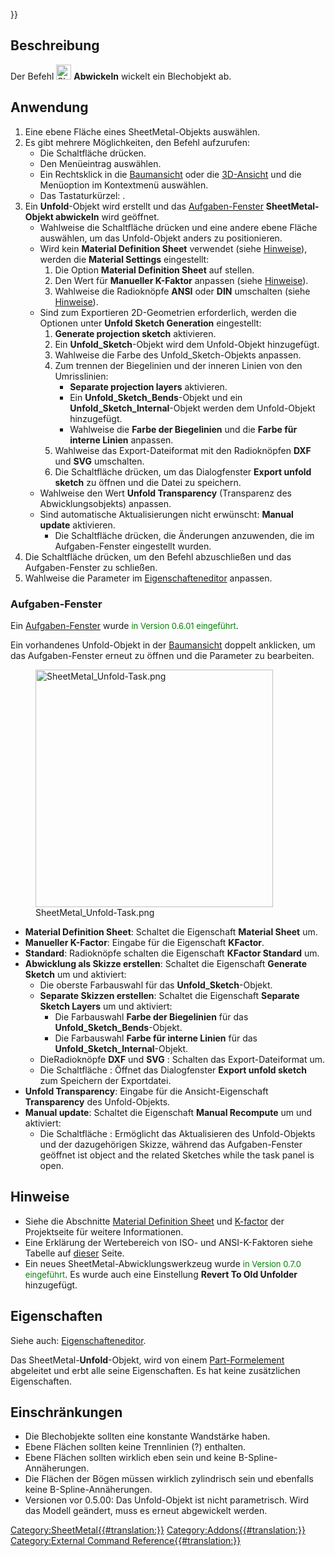 {{UnfinishedDocu{{#translation:}}}}
<languages/>

{{Docnav/de
|[[SheetMetal_AddFoldWall/de|Abkanten]]
|[[SheetMetal_UnattendedUnfold/de|Abwickeln ohne Eingaben]]
|[[SheetMetal_Workbench/de|SheetMetal]]
|IconL=SheetMetal_AddFoldWall.svg
|IconR=SheetMetal_UnattendedUnfold.svg
|IconC=Sheetmetal_workbench_icon.svg
}}

{{GuiCommand/de
|Name=SheetMetal Unfold
|Name/de=SheetMetal Abwickeln
|MenuLocation=SheetMetal → Unfold
|Workbenches=[[SheetMetal_Workbench/de|Blech (SheetMetal)]]
|Shortcut={{KEY|U}}
|SeeAlso=[[SheetMetal_UnattendedUnfold/de|SheetMetal UnattendedUnfold]]
}}

<span id="Description"></span>
==Beschreibung==

Der Befehl [[Image:SheetMetal_Unfold.svg|24px]] '''Abwickeln''' wickelt ein Blechobjekt ab.

<span id="Usage"></span>
==Anwendung== 

# Eine ebene Fläche eines SheetMetal-Objekts auswählen.
# Es gibt mehrere Möglichkeiten, den Befehl aufzurufen:
#* Die Schaltfläche {{Button|[[Image: SheetMetal_Unfold.svg |16px]] [[SheetMetal_Unfold/de|Unfold]]}} drücken.
#* Den Menüeintrag {{MenuCommand|Sheet Metal → [[Image:SheetMetal_Unfold.svg|16px]] Abwickeln}} auswählen.
#* Ein Rechtsklick in die [[Tree_view/de|Baumansicht]] oder die [[3D_view/de|3D-Ansicht]] und die Menüoption {{MenuCommand|Sheet Metal → [[Image:SheetMetal_Unfold.svg|16px]] Abwickeln}} im Kontextmenü auswählen.
#* Das Tastaturkürzel: {{KEY|U}}.
# Ein '''Unfold'''-Objekt wird erstellt und das [[Task_panel/de|Aufgaben-Fenster]] '''SheetMetal-Objekt abwickeln''' wird geöffnet.
#* Wahlweise die Schaltfläche {{Button|Face}} drücken und eine andere ebene Fläche auswählen, um das Unfold-Objekt anders zu positionieren.
#* Wird kein '''Material Definition Sheet''' verwendet (siehe [[#Hinweise|Hinweise]]), werden die '''Material Settings''' eingestellt:
#*# Die Option '''Material Definition Sheet''' auf {{Value|Manual K-Factor}} stellen.
#*# Den Wert für '''Manueller K-Faktor''' anpassen (siehe [[#Hinweise|Hinweise]]).
#*# Wahlweise die Radioknöpfe '''ANSI''' oder '''DIN''' umschalten (siehe [[#Hinweise|Hinweise]]).
#* Sind zum Exportieren 2D-Geometrien erforderlich, werden die Optionen unter '''Unfold Sketch Generation''' eingestellt:
#*# '''Generate projection sketch''' aktivieren.
#*# Ein '''Unfold_Sketch'''-Objekt wird dem Unfold-Objekt hinzugefügt.
#*# Wahlweise die Farbe des Unfold_Sketch-Objekts anpassen.
#*# Zum trennen der Biegelinien und der inneren Linien von den Umrisslinien:
#*#* '''Separate projection layers''' aktivieren.
#*#* Ein '''Unfold_Sketch_Bends'''-Objekt und ein '''Unfold_Sketch_Internal'''-Objekt werden dem Unfold-Objekt hinzugefügt.
#*#* Wahlweise die '''Farbe der Biegelinien''' und die '''Farbe für interne Linien''' anpassen.
#*# Wahlweise das Export-Dateiformat mit den Radioknöpfen '''DXF''' und '''SVG''' umschalten.
#*# Die Schaltfläche {{Button|Export}} drücken, um das Dialogfenster '''Export unfold sketch''' zu öffnen und die Datei zu speichern.
#* Wahlweise den Wert '''Unfold Transparency''' (Transparenz des Abwicklungsobjekts) anpassen.
#* Sind automatische Aktualisierungen nicht erwünscht: '''Manual update''' aktivieren.
#** Die Schaltfläche {{Button|Update}} drücken, die Änderungen anzuwenden, die im Aufgaben-Fenster eingestellt wurden.
# Die Schaltfläche {{Button|OK}} drücken, um den Befehl abzuschließen und das Aufgaben-Fenster zu schließen.
# Wahlweise die Parameter im [[Property_editor/de|Eigenschafteneditor]] anpassen.

<span id="Task_panel"></span>
===Aufgaben-Fenster===

Ein [[Task_panel/de|Aufgaben-Fenster]] wurde <span style="font-size:small;color:green;">in Version 0.6.01 eingeführt</span>.

Ein vorhandenes Unfold-Objekt in der [[Tree_view/de|Baumansicht]] doppelt anklicken, um das Aufgaben-Fenster erneut zu öffnen und die Parameter zu bearbeiten.

[[Image:SheetMetal_Unfold-Task.png|380px]]

* '''Material Definition Sheet''': Schaltet die Eigenschaft '''Material Sheet''' um.
* '''Manueller K-Factor''': Eingabe für die Eigenschaft '''KFactor'''.
* '''Standard''': Radioknöpfe schalten die Eigenschaft '''KFactor Standard''' um.
* '''Abwicklung als Skizze erstellen''': Schaltet die Eigenschaft '''Generate Sketch''' um und aktiviert:
** Die oberste Farbauswahl für das '''Unfold_Sketch'''-Objekt.
** '''Separate Skizzen erstellen''': Schaltet die Eigenschaft '''Separate Sketch Layers''' um und aktiviert:
*** Die Farbauswahl '''Farbe der Biegelinien''' für das '''Unfold_Sketch_Bends'''-Objekt.
*** Die Farbauswahl '''Farbe für interne Linien''' für das '''Unfold_Sketch_Internal'''-Objekt.
** DieRadioknöpfe '''DXF''' und '''SVG''' : Schalten das Export-Dateiformat um.
** Die Schaltfläche {{Button|Export}}: Öffnet das Dialogfenster '''Export unfold sketch''' zum Speichern der Exportdatei.
* '''Unfold Transparency''': Eingabe für die Ansicht-Eigenschaft '''Transparency''' des Unfold-Objekts.
* '''Manual update''': Schaltet die Eigenschaft '''Manual Recompute''' um und aktiviert:
** Die Schaltfläche {{Button|Update}}: Ermöglicht das Aktualisieren des Unfold-Objekts und der dazugehörigen Skizze, während das Aufgaben-Fenster geöffnet ist object and the related Sketches while the task panel is open.

<span id="Notes"></span>
==Hinweise==

* Siehe die Abschnitte [https://github.com/shaise/FreeCAD_SheetMetal#material-definition-sheet Material Definition Sheet] und [https://github.com/shaise/FreeCAD_SheetMetal#physical-material-definitions K-factor] der Projektseite für weitere Informationen.  
* Eine Erklärung der Wertebereich von ISO- und ANSI-K-Faktoren siehe Tabelle auf [https://de.wikipedia.org/wiki/Biegeverkürzung#Korrektur_durch_den_sog._k-Faktor dieser] Seite.
* Ein neues SheetMetal-Abwicklungswerkzeug wurde <span style="font-size:small;color:green;">in Version 0.7.0 eingeführt</span>. Es wurde auch eine Einstellung '''Revert To Old Unfolder''' hinzugefügt.

<span id="Properties"></span>
==Eigenschaften== 

Siehe auch: [[Property_editor/de|Eigenschafteneditor]].

Das SheetMetal-'''Unfold'''-Objekt, wird von einem [[Part_Feature/de|Part-Formelement]] abgeleitet und erbt alle seine Eigenschaften. Es hat keine zusätzlichen Eigenschaften.

<span id="Limitations"></span>
==Einschränkungen== 

* Die Blechobjekte sollten eine konstante Wandstärke haben.
* Ebene Flächen sollten keine Trennlinien (?) enthalten.
* Ebene Flächen sollten wirklich eben sein und keine B-Spline-Annäherungen.
* Die Flächen der Bögen müssen wirklich zylindrisch sein und ebenfalls keine B-Spline-Annäherungen.
*  Versionen vor 0.5.00: Das Unfold-Objekt ist nicht parametrisch. Wird das Modell geändert, muss es erneut abgewickelt werden. 


{{Docnav/de
|[[SheetMetal_AddFoldWall/de|Abkanten]]
|[[SheetMetal_UnattendedUnfold/de|Abwickeln ohne Eingaben]]
|[[SheetMetal_Workbench/de|SheetMetal]]
|IconL=SheetMetal_AddFoldWall.svg
|IconR=SheetMetal_UnattendedUnfold.svg
|IconC=Sheetmetal_workbench_icon.svg
}}

[[Category:SheetMetal{{#translation:}}]]
[[Category:Addons{{#translation:}}]]
[[Category:External Command Reference{{#translation:}}]]